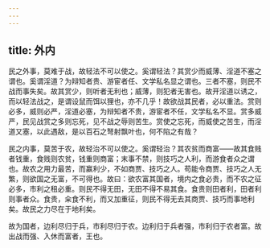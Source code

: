 ```yaml
---
---
---
```

title: 外内
---




民之外事，莫难于战，故轻法不可以使之。奚谓轻法？其赏少而威薄、淫道不塞之谓也。奚谓淫道？为辩知者贵、游宦者任、文学私名显之谓也。三者不塞，则民不战而事失矣。故其赏少，则听者无利也；威薄，则犯者无害也。故开淫道以诱之，而以轻法战之，是谓设鼠而饵以狸也，亦不几乎！故欲战其民者，必以重法。赏则必多，威则必严，淫道必塞，为辩知者不贵，游宦者不任，文学私名不显。赏多威严，民见战赏之多则忘死，见不战之辱则苦生。赏使之忘死，而威使之苦生，而淫道又塞，以此遇敌，是以百石之弩射飘叶也，何不陷之有哉？

民之内事，莫苦于农，故轻治不可以使之。奚谓轻治？其农贫而商富——故其食贱者钱重，食贱则农贫，钱重则商富；末事不禁，则技巧之人利，而游食者众之谓也。故农之用力最苦，而赢利少，不如商贾、技巧之人。苟能令商贾、技巧之人无繁，则欲国之无富，不可得也。故曰：欲农富其国者，境内之食必贵，而不农之征必多，市利之租必重。则民不得无田，无田不得不易其食。食贵则田者利，田者利则事者众。食贵，籴食不利，而又加重征，则民不得无去其商贾、技巧而事地利矣。故民之力尽在于地利矣。

故为国者，边利尽归于兵，市利尽归于农。边利归于兵者强，市利归于农者富。故出战而强、入休而富者，王也。